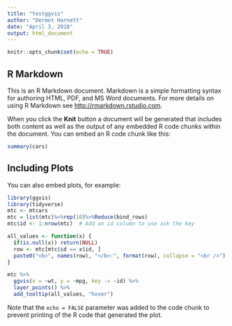 ```yaml
---
title: "testggvis"
author: "Dermot Harnett"
date: "April 3, 2018"
output: html_document
---
```


```r
knitr::opts_chunk$set(echo = TRUE)
```

## R Markdown

This is an R Markdown document. Markdown is a simple formatting syntax for authoring HTML, PDF, and MS Word documents. For more details on using R Markdown see <http://rmarkdown.rstudio.com>.

When you click the **Knit** button a document will be generated that includes both content as well as the output of any embedded R code chunks within the document. You can embed an R code chunk like this:

```r
summary(cars)
```

## Including Plots

You can also embed plots, for example:

```r
library(ggvis)
library(tidyverse)
mtc <- mtcars
mtc = list(mtc)%>%rep(10)%>%Reduce(bind_rows)
mtc$id <- 1:nrow(mtc)  # Add an id column to use ask the key

all_values <- function(x) {
  if(is.null(x)) return(NULL)
  row <- mtc[mtc$id == x$id, ]
  paste0("<b>", names(row), "</b>:", format(row), collapse = "<br />")
}

mtc %>% 
  ggvis(x = ~wt, y = ~mpg, key := ~id) %>%
  layer_points() %>%
  add_tooltip(all_values, "hover")
```

Note that the `echo = FALSE` parameter was added to the code chunk to prevent printing of the R code that generated the plot.
